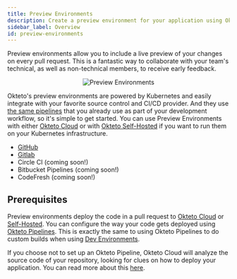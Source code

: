 ```yaml
---
title: Preview Environments
description: Create a preview environment for your application using Okteto
sidebar_label: Overview
id: preview-environments
---
```



Preview environments allow you to include a live preview of your changes on every pull request. This is a fantastic way to collaborate with your team's technical, as well as non-technical members, to receive early feedback.

<p align="center"><Image src="/docs/cloud/preview-environments/images/preview-environments.png" alt="Preview Environments" /></p>

Okteto's preview environments are powered by Kubernetes and easily integrate with your favorite source control and CI/CD provider. And they use [the same pipelines](/docs/cloud/okteto-pipeline/) that you already use as part of your development workflow, so it's simple to get started. You can use Preview Environments with either [Okteto Cloud](/docs/cloud) or with [Okteto Self-Hosted](/docs/enterprise) if you want to run them on your Kubernetes infrastructure.

- [GitHub](/docs/cloud/preview-environments/preview-environments-github/)
- [Gitlab](/docs/cloud/preview-environments/preview-environments-gitlab/)
- Circle CI (coming soon!)
- Bitbucket Pipelines (coming soon!)
- CodeFresh (coming soon!)

## Prerequisites

Preview environments deploy the code in a pull request to [Okteto Cloud](/docs/cloud/) or [Self-Hosted](/docs/enterprise/). You can configure the way your code gets deployed using [Okteto Pipelines](/docs/cloud/okteto-pipeline/). This is exactly the same to using Okteto Pipelines to do custom builds when using [Dev Environments](/docs/reference/development-environment/). 

If you choose not to set up an Okteto Pipeline, Okteto Cloud will analyze the source code of your repository, looking for clues on how to deploy your application. You can read more about this [here](/docs/cloud/deploy-from-git/#prerequisites).

